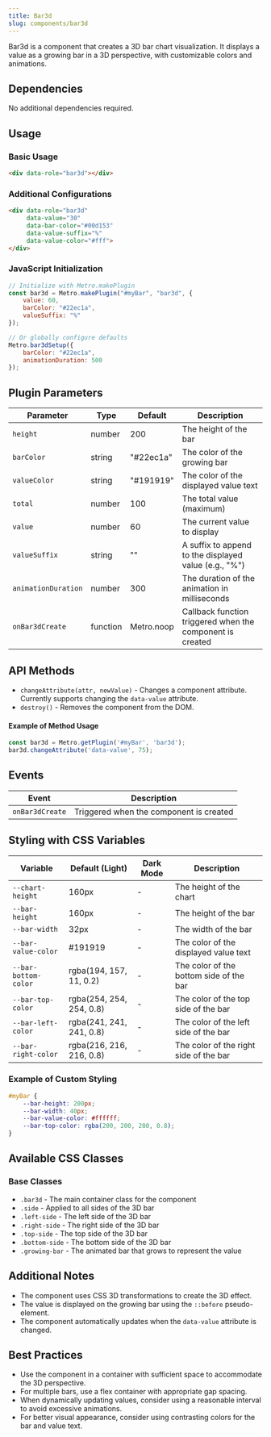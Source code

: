 ```yaml
---
title: Bar3d
slug: components/bar3d
---
```


Bar3d is a component that creates a 3D bar chart visualization. It displays a value as a growing bar in a 3D perspective, with customizable colors and animations.

## Dependencies

No additional dependencies required.

## Usage

<CodePen user="olton" hash="VYLxoVQ" height="700"/>

### Basic Usage

```html
<div data-role="bar3d"></div>
```

### Additional Configurations

```html
<div data-role="bar3d" 
     data-value="30" 
     data-bar-color="#00d153" 
     data-value-suffix="%" 
     data-value-color="#fff">
</div>
```

### JavaScript Initialization

```javascript
// Initialize with Metro.makePlugin
const bar3d = Metro.makePlugin("#myBar", "bar3d", {
    value: 60,
    barColor: "#22ec1a",
    valueSuffix: "%"
});

// Or globally configure defaults
Metro.bar3dSetup({
    barColor: "#22ec1a",
    animationDuration: 500
});
```

## Plugin Parameters

| Parameter | Type | Default | Description |
| --------- | ---- | ------- | ----------- |
| `height` | number | 200 | The height of the bar |
| `barColor` | string | "#22ec1a" | The color of the growing bar |
| `valueColor` | string | "#191919" | The color of the displayed value text |
| `total` | number | 100 | The total value (maximum) |
| `value` | number | 60 | The current value to display |
| `valueSuffix` | string | "" | A suffix to append to the displayed value (e.g., "%") |
| `animationDuration` | number | 300 | The duration of the animation in milliseconds |
| `onBar3dCreate` | function | Metro.noop | Callback function triggered when the component is created |

## API Methods

+ `changeAttribute(attr, newValue)` - Changes a component attribute. Currently supports changing the `data-value` attribute.
+ `destroy()` - Removes the component from the DOM.

#### Example of Method Usage

```javascript
const bar3d = Metro.getPlugin('#myBar', 'bar3d');
bar3d.changeAttribute('data-value', 75);
```

## Events

| Event | Description |
| ----- | ----------- |
| `onBar3dCreate` | Triggered when the component is created |

## Styling with CSS Variables

| Variable | Default (Light) | Dark Mode | Description |
| -------- | --------------- | --------- | ----------- |
| `--chart-height` | 160px | - | The height of the chart |
| `--bar-height` | 160px | - | The height of the bar |
| `--bar-width` | 32px | - | The width of the bar |
| `--bar-value-color` | #191919 | - | The color of the displayed value text |
| `--bar-bottom-color` | rgba(194, 157, 11, 0.2) | - | The color of the bottom side of the bar |
| `--bar-top-color` | rgba(254, 254, 254, 0.8) | - | The color of the top side of the bar |
| `--bar-left-color` | rgba(241, 241, 241, 0.8) | - | The color of the left side of the bar |
| `--bar-right-color` | rgba(216, 216, 216, 0.8) | - | The color of the right side of the bar |

### Example of Custom Styling

```css
#myBar {
    --bar-height: 200px;
    --bar-width: 40px;
    --bar-value-color: #ffffff;
    --bar-top-color: rgba(200, 200, 200, 0.8);
}
```

## Available CSS Classes

### Base Classes
- `.bar3d` - The main container class for the component
- `.side` - Applied to all sides of the 3D bar
- `.left-side` - The left side of the 3D bar
- `.right-side` - The right side of the 3D bar
- `.top-side` - The top side of the 3D bar
- `.bottom-side` - The bottom side of the 3D bar
- `.growing-bar` - The animated bar that grows to represent the value

## Additional Notes

- The component uses CSS 3D transformations to create the 3D effect.
- The value is displayed on the growing bar using the `::before` pseudo-element.
- The component automatically updates when the `data-value` attribute is changed.

## Best Practices

- Use the component in a container with sufficient space to accommodate the 3D perspective.
- For multiple bars, use a flex container with appropriate gap spacing.
- When dynamically updating values, consider using a reasonable interval to avoid excessive animations.
- For better visual appearance, consider using contrasting colors for the bar and value text.